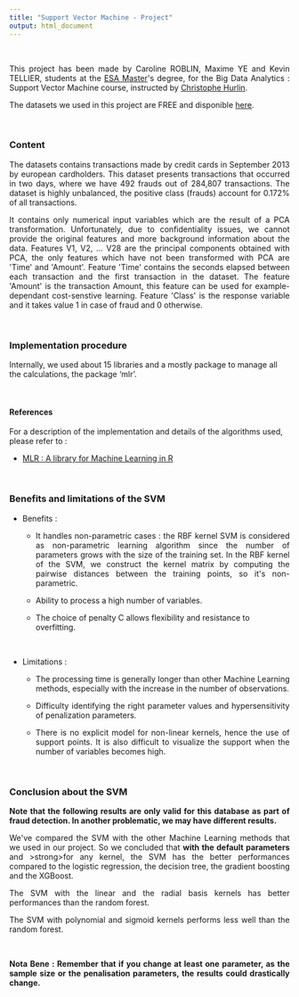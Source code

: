 ```yaml
---
title: "Support Vector Machine - Project"
output: html_document
---
```


&nbsp;


<p style="text-align:justify";>This project has been made by Caroline ROBLIN, Maxime YE and Kevin TELLIER, students at the <a href="https://www.univ-orleans.fr/deg/masters/ESA/" title="ESA Master"> ESA Master</a>'s degree, for the Big Data Analytics : Support Vector Machine course, instructed by <a href="https://sites.google.com/view/christophe-hurlin/home?authuser=0" title="Christophe Hurlin">Christophe Hurlin</a>.</p>

<p style="text-align:justify";>The datasets we used in this project are FREE and disponible <a href="https://www.kaggle.com/mlg-ulb/creditcardfraud" title="here">here</a>.</p>

&nbsp;

### <strong>Content</strong>

<p style="text-align:justify";>The datasets contains transactions made by credit cards in September 2013 by european cardholders. This dataset presents transactions that occurred in two days, where we have 492 frauds out of 284,807 transactions. The dataset is highly unbalanced, the positive class (frauds) account for 0.172% of all transactions.</p> 

<p style="text-align:justify";>It contains only numerical input variables which are the result of a PCA transformation. Unfortunately, due to confidentiality issues, we cannot provide the original features and more background information about the data. Features V1, V2, ... V28 are the principal components obtained with PCA, the only features which have not been transformed with PCA are 'Time' and 'Amount'. Feature 'Time' contains the seconds elapsed between each transaction and the first transaction in the dataset. The feature 'Amount' is the transaction Amount, this feature can be used for example-dependant cost-senstive learning. Feature 'Class' is the response variable and it takes value 1 in case of fraud and 0 otherwise.</p>

&nbsp;

### <strong>Implementation procedure</strong>

Internally, we used about 15 libraries and a mostly package to manage all the calculations, the package 'mlr'.

&nbsp;

#### <strong>References</strong>


For a description of the implementation and details of the algorithms used, please refer to : 

- <a href="https://cran.r-project.org/web/packages/mlr/mlr.pdf" title="MLR : A library for Machine Learning in R">MLR : A library for Machine Learning in R</a>

&nbsp;

### <strong>Benefits and limitations of the SVM</strong>

- Benefits :

  * <p style="text-align:justify";>It handles non-parametric cases : the RBF kernel SVM is considered as non-parametric learning algorithm since the number of  parameters grows with the size of the training set. In the RBF kernel of the SVM, we construct the kernel matrix by computing the pairwise distances between the training points, so it's non-parametric.</p> 

  * Ability to process a high number of variables. 

  * The choice of penalty C allows flexibility and resistance to overfitting.

&nbsp;

- Limitations :

  * <p style="text-align:justify";>The processing time is generally longer than other Machine Learning methods, especially with the increase in the number of observations.</p> 
  * <p style="text-align:justify";>Difficulty identifying the right parameter values and hypersensitivity of penalization parameters.</p>
  * <p style="text-align:justify";>There is no explicit model for non-linear kernels, hence the use of support points. It is also difficult to visualize the support when the number of variables becomes high.</p>

&nbsp;

### <strong>Conclusion about the SVM</strong>

<p style="text-align:justify";><strong>Note that the following results are only valid for this database as part of fraud detection. In another problematic, we may have different results.</strong></p> 

<p style="text-align:justify";>We've compared the SVM with the other Machine Learning methods that we used in our project. So we concluded that <strong>with the default parameters</strong> and >strong>for any kernel</strong>, the SVM has the better performances compared to the logistic regression, the decision tree, the gradient boosting and the XGBoost.</p> 

<p style="text-align:justify";>The SVM with the linear and the radial basis kernels has better performances than the random forest.</p> 

<p style="text-align:justify";>The SVM with polynomial and sigmoid kernels performs less well than the random forest.</p> 

&nbsp;

<p style="text-align:justify";><strong>Nota Bene : Remember that if you change at least one parameter, as the sample size or the penalisation parameters, the results could drastically change.</strong></p> 
&nbsp;
